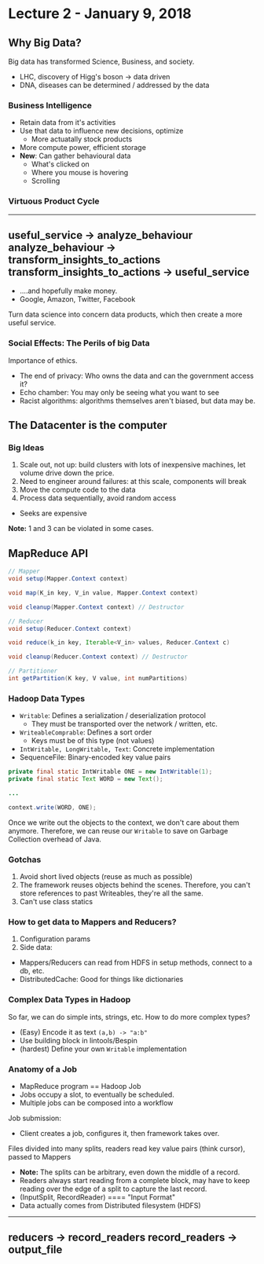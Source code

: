 # Lecture 2 - January 9, 2018

## Why Big Data?
Big data has transformed Science, Business, and society.
- LHC, discovery of Higg's boson -> data driven
- DNA, diseases can be determined / addressed by the data

### Business Intelligence
- Retain data from it's activities
- Use that data to influence new decisions, optimize
  - More actuatally stock products
- More compute power, efficient storage
- **New**: Can gather behavioural data
  - What's clicked on
  - Where you mouse is hovering
  - Scrolling

### Virtuous Product Cycle

-----
useful_service -> analyze_behaviour
analyze_behaviour -> transform_insights_to_actions
transform_insights_to_actions -> useful_service
------

- ....and hopefully make money.
- Google, Amazon, Twitter, Facebook

Turn data science into concern data products, which then create a more useful service.

### Social Effects: The Perils of big Data
Importance of ethics.

- The end of privacy: Who owns the data and can the government access it?
- Echo chamber: You may only be seeing what you want to see
- Racist algorithms: algorithms themselves aren't biased, but data may be.

## The Datacenter is the computer

### Big Ideas

1. Scale out, not up: build clusters with lots of inexpensive machines, let volume drive down the price.
2. Need to engineer around failures: at this scale, components will break
3. Move the compute code to the data
4. Process data sequentially, avoid random access
  - Seeks are expensive

**Note:** 1 and 3 can be violated in some cases.

## MapReduce API

```java
// Mapper
void setup(Mapper.Context context)

void map(K_in key, V_in value, Mapper.Context context)

void cleanup(Mapper.Context context) // Destructor

// Reducer
void setup(Reducer.Context context)

void reduce(k_in key, Iterable<V_in> values, Reducer.Context c)

void cleanup(Reducer.Context context) // Destructor

// Partitioner
int getPartition(K key, V value, int numPartitions)
```
### Hadoop Data Types
- `Writable`: Defines a serialization / deserialization protocol
  - They must be transported over the network / written, etc.
- `WriteableComprable`: Defines a sort order
  - Keys must be of this type (not values)
- `IntWritable, LongWritable, Text`: Concrete implementation
- SequenceFile: Binary-encoded key value pairs

```java
private final static IntWritable ONE = new IntWritable(1);
private final static Text WORD = new Text();

...

context.write(WORD, ONE);
```

Once we write out the objects to the context, we don't care about them anymore. Therefore, we can reuse our `Writable` to save on Garbage Collection overhead of Java.

### Gotchas
1. Avoid short lived objects (reuse as much as possible)
2. The framework reuses objects behind the scenes. Therefore, you can't store references to past Writeables, they're all the same.
3. Can't use class statics

### How to get data to Mappers and Reducers?
1. Configuration params
2. Side data:
  - Mappers/Reducers can read from HDFS in setup methods, connect to a db, etc.
  - DistributedCache: Good for things like dictionaries

### Complex Data Types in Hadoop
So far, we can do simple ints, strings, etc. How to do more complex types?

- (Easy) Encode it as text `(a,b) -> "a:b"`
- Use building block in lintools/Bespin
- (hardest) Define your own `Writable` implementation

### Anatomy of a Job
- MapReduce program == Hadoop Job
- Jobs occupy a slot, to eventually be scheduled.
- Multiple jobs can be composed into a workflow

Job submission:
- Client creates a job, configures it, then framework takes over.

Files divided into many splits, readers read key value pairs (think cursor), passed to Mappers
- **Note:** The splits can be arbitrary, even down the middle of a record.
- Readers always start reading from a complete block, may have to keep reading over the edge of a split to capture the last record.
- (InputSplit, RecordReader) ==== "Input Format"
- Data actually comes from Distributed filesystem (HDFS)

------
reducers -> record_readers
record_readers -> output_file
-----
